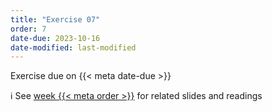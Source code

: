 ```yaml
---
title: "Exercise 07"
order: 7
date-due: 2023-10-16
date-modified: last-modified
---
```


::: {.callout-important appearance="minimal" icon="true"}
Exercise due on {{< meta date-due >}}
:::

ℹ️ See [week {{< meta order >}}](../weeks/week_0%7B%7B%3C%20meta%20order%20%3E%7D%7D.html) for related slides and readings
